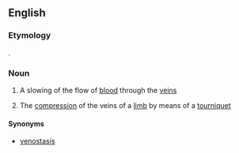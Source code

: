 ==English==

===Etymology===
{{confix|phlebo|stasis|lang=en}}.

===Noun===
{{en-noun|-}}

# {{context|medicine|lang=en}} A slowing of the flow of [[blood]] through the [[vein]]s
# {{context|medicine|lang=en}} The [[compression]] of the veins of a [[limb]] by means of a [[tourniquet]]

====Synonyms====
*[[venostasis]]